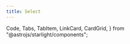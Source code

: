 ```yaml
---
title: Select
---
```


  Code,
  Tabs,
  TabItem,
  LinkCard,
  CardGrid,
} from "@astrojs/starlight/components";

<CardGrid>
  <LinkCard
    title="API Reference"
    href="https://github.com/ocavue/aria-ui/blob/master/packages/select/README.md"
  />
</CardGrid>

<Tabs>
  <TabItem label="Preview">
    <Preview />
  </TabItem>
  <TabItem label="Code">
    <Code code={PreviewTs} lang="ts" />
    <Code code={PreviewCss} lang="css" />
  </TabItem>
</Tabs>
